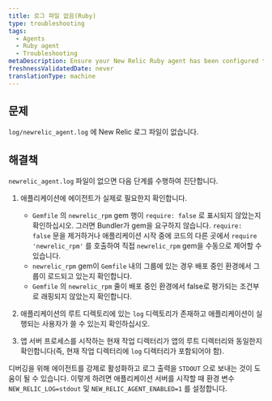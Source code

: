 ```yaml
---
title: 로그 파일 없음(Ruby)
type: troubleshooting
tags:
  - Agents
  - Ruby agent
  - Troubleshooting
metaDescription: Ensure your New Relic Ruby agent has been configured to generate log files.
freshnessValidatedDate: never
translationType: machine
---
```


## 문제

`log/newrelic_agent.log` 에 New Relic 로그 파일이 없습니다.

## 해결책

`newrelic_agent.log` 파일이 없으면 다음 단계를 수행하여 진단합니다.

1. 애플리케이션에 에이전트가 실제로 필요한지 확인합니다.

   * `Gemfile` 의 `newrelic_rpm` gem 행이 `require: false` 로 표시되지 않았는지 확인하십시오. 그러면 Bundler가 gem을 요구하지 않습니다. `require: false` 문을 제거하거나 애플리케이션 시작 중에 코드의 다른 곳에서 `require 'newrelic_rpm'` 를 호출하여 직접 `newrelic_rpm` gem을 수동으로 제어할 수 있습니다.
   * `newrelic_rpm` gem이 `Gemfile` 내의 그룹에 있는 경우 배포 중인 환경에서 그룹이 로드되고 있는지 확인합니다.
   * `Gemfile` 의 `newrelic_rpm` 줄이 배포 중인 환경에서 false로 평가되는 조건부로 래핑되지 않았는지 확인합니다.

2. 애플리케이션의 루트 디렉토리에 있는 `log` 디렉토리가 존재하고 애플리케이션이 실행되는 사용자가 쓸 수 있는지 확인하십시오.

3. 앱 서버 프로세스를 시작하는 현재 작업 디렉터리가 앱의 루트 디렉터리와 동일한지 확인합니다(즉, 현재 작업 디렉터리에 `log` 디렉터리가 포함되어야 함).

디버깅을 위해 에이전트를 강제로 활성화하고 로그 출력을 `STDOUT` 으로 보내는 것이 도움이 될 수 있습니다. 이렇게 하려면 애플리케이션 서버를 시작할 때 환경 변수 `NEW_RELIC_LOG=stdout` 및 `NEW_RELIC_AGENT_ENABLED=1` 를 설정합니다.